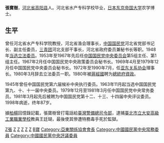 {{for|棒球運動員|張寶樹 (棒球運動員)}}
{{Infobox_officeholder
| name = 張寶樹
| image name =張寶樹.jpg
| width =200px
| sex = 男 
| party = {{Kmt}}
| now = 
| period =
| date of birth = 1911年12月30日
| nationality = {{ROC}}
| place of birth ={{QING|直隸省}}[[保定府|保定府]][[高阳县|高阳县]]
| date of death =  {{death date and age|1998|12|14|1911|12|30}}
| place of death = {{TWN}}
| educate =
[[日本|日本]][[東京帝國大學|東京帝國大學]]農業博士
| past = 
}}

'''張寶樹'''{{BD|1911年|12月30日|1998年|12月14日|catIdx=Z張}}，[[河北省|河北省]][[高阳县|高阳县]]人。河北省水产专科学校毕业，[[日本|日本]][[东京帝国大学|东京帝国大学]]农学博士。

==生平==
曾任河北省水产专科学院教授，河北省渔会理事长，[[中国国民党|中国国民党]]河北省党部书记长、副主任委员，[[三青团|三青团]]河北支部干事长，河北省政府委员兼秘书长等职。1948年[[1948年中華民國立法委員選舉|当选]][[立法委员|立法委员]]。1953年至1967年先后任[[中国国民党中央委员会|中国国民党中央委员会]]第5组主任、第1组主任。1967年2月任中国国民党中央政策委员会秘书长。1969年4月至1979年12月任中国国民党中央委员会秘书长。1972年至1990年7月，任[[亚东关系协会|亚东关系协会]]理事长。1980年3月辞去立法委员一职。1980年被[[蔣經國|蔣經國]]聘为[[總統府資政|總統府資政]]。

1945年曾任中国国民党第六届候补中央执行委员。1963年11月起当选中国国民党第九、十、十一届中央委员。1979年12月至1981年3月任中国国民党中央常务委员。1981年3月起先后被聘为中国国民党第十二、十三、十四届中央评议委员。1998年病逝，终年87岁。

據[[柏楊|柏楊]]回憶錄記載，張寶樹曾打電話給[[臺灣警備總司令部|臺灣警備總司令部]]，逮捕[[臺北市立大安高級工業職業學校|臺北市立大安高級工業職業學校]]教員王廷瑚，最後使其慘遭特務毒手死於監獄。

{{中華民國總統府資政}}
{{中國國民黨中央委員會常務委員}}

[[Category:第一屆立法院正選立法委員|Z張]]
[[Category:中華民國總統府資政|Z]]
[[Category:中國國民黨中央委員(1952年-2005年)|Z]]
[[Category:東京大學校友|Z]]
[[Category:台灣戰後河北移民|Z]]
[[Category:高陽縣人|Z]]
[[Category:張姓|B寶]]
[[Category:亞東關係協會會長|Category:亞東關係協會會長]]
[[Category:中國國民黨中央常務委員|Category:中國國民黨中央常務委員]]
[[Category:中國國民黨中央評議委員|Category:中國國民黨中央評議委員]]